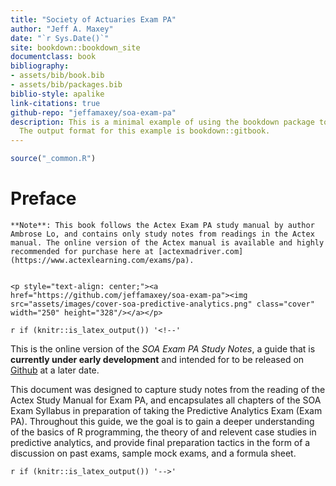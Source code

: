 ```yaml
--- 
title: "Society of Actuaries Exam PA"
author: "Jeff A. Maxey"
date: "`r Sys.Date()`"
site: bookdown::bookdown_site
documentclass: book
bibliography:
- assets/bib/book.bib
- assets/bib/packages.bib
biblio-style: apalike
link-citations: true
github-repo: "jeffamaxey/soa-exam-pa"
description: This is a minimal example of using the bookdown package to write a book.
  The output format for this example is bookdown::gitbook.
---
```


```r
source("_common.R")
```


# Preface {-}

```asis
**Note**: This book follows the Actex Exam PA study manual by author Ambrose Lo, and contains only study notes from readings in the Actex manual. The online version of the Actex manual is available and highly recommended for purchase here at [actexmadriver.com](https://www.actexlearning.com/exams/pa).


<p style="text-align: center;"><a href="https://github.com/jeffamaxey/soa-exam-pa"><img src="assets/images/cover-soa-predictive-analytics.png" class="cover" width="250" height="328"/></a></p>
```

`r if (knitr::is_latex_output()) '<!--'`

This is the online version of the *SOA Exam PA Study Notes*, a guide that is **currently under early development** and intended for to be released on  [ Github](https://www.github.com/jeffamaxey/soa-exam-pa) at a later date.

This document was designed to capture study notes from the reading of the Actex Study Manual for Exam PA, and encapsulates all chapters of the SOA Exam Syllabus in  preparation of taking the Predictive Analytics Exam (Exam PA). Throughout this guide, we the goal is to gain a deeper understanding of the basics of R programming, the theory of and relevent case studies in predictive analytics, and provide final preparation tactics in the form of a discussion on past exams, sample mock exams, and a formula sheet.

`r if (knitr::is_latex_output()) '-->'`


